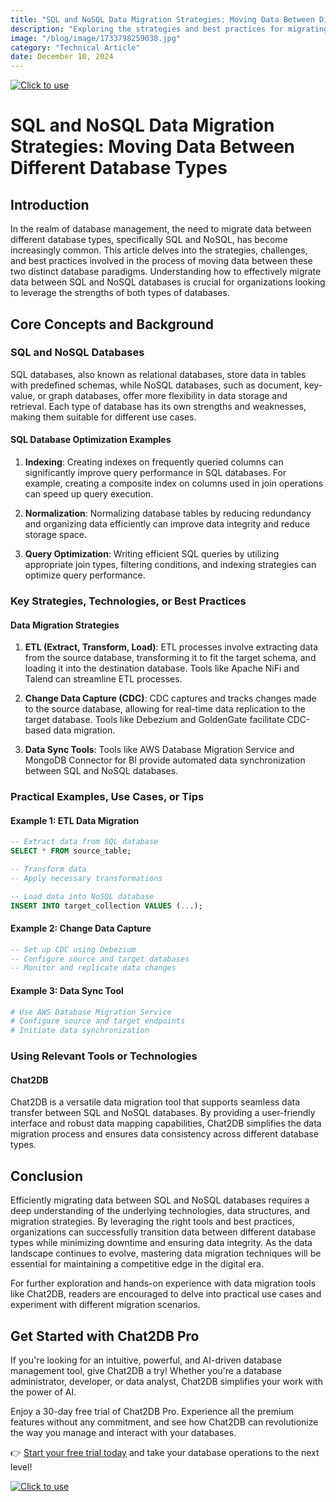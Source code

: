 ```yaml
---
title: "SQL and NoSQL Data Migration Strategies: Moving Data Between Different Database Types"
description: "Exploring the strategies and best practices for migrating data between SQL and NoSQL databases, with a focus on real-world examples and practical tips."
image: "/blog/image/1733798259038.jpg"
category: "Technical Article"
date: December 10, 2024
---
```

[![Click to use](/image/blog/bg/chat2db1.png)](https://app.chat2db.ai/)
# SQL and NoSQL Data Migration Strategies: Moving Data Between Different Database Types


<Authors date="December 10, 2024">
  <Author name="Ethan Clarke" link="https://chat2db.ai" />
</Authors>

## Introduction

In the realm of database management, the need to migrate data between different database types, specifically SQL and NoSQL, has become increasingly common. This article delves into the strategies, challenges, and best practices involved in the process of moving data between these two distinct database paradigms. Understanding how to effectively migrate data between SQL and NoSQL databases is crucial for organizations looking to leverage the strengths of both types of databases.

## Core Concepts and Background

### SQL and NoSQL Databases

SQL databases, also known as relational databases, store data in tables with predefined schemas, while NoSQL databases, such as document, key-value, or graph databases, offer more flexibility in data storage and retrieval. Each type of database has its own strengths and weaknesses, making them suitable for different use cases.

#### SQL Database Optimization Examples

1. **Indexing**: Creating indexes on frequently queried columns can significantly improve query performance in SQL databases. For example, creating a composite index on columns used in join operations can speed up query execution.

2. **Normalization**: Normalizing database tables by reducing redundancy and organizing data efficiently can improve data integrity and reduce storage space.

3. **Query Optimization**: Writing efficient SQL queries by utilizing appropriate join types, filtering conditions, and indexing strategies can optimize query performance.

### Key Strategies, Technologies, or Best Practices

#### Data Migration Strategies

1. **ETL (Extract, Transform, Load)**: ETL processes involve extracting data from the source database, transforming it to fit the target schema, and loading it into the destination database. Tools like Apache NiFi and Talend can streamline ETL processes.

2. **Change Data Capture (CDC)**: CDC captures and tracks changes made to the source database, allowing for real-time data replication to the target database. Tools like Debezium and GoldenGate facilitate CDC-based data migration.

3. **Data Sync Tools**: Tools like AWS Database Migration Service and MongoDB Connector for BI provide automated data synchronization between SQL and NoSQL databases.

### Practical Examples, Use Cases, or Tips

#### Example 1: ETL Data Migration

```sql
-- Extract data from SQL database
SELECT * FROM source_table;

-- Transform data
-- Apply necessary transformations

-- Load data into NoSQL database
INSERT INTO target_collection VALUES (...);
```

#### Example 2: Change Data Capture

```sql
-- Set up CDC using Debezium
-- Configure source and target databases
-- Monitor and replicate data changes
```

#### Example 3: Data Sync Tool

```bash
# Use AWS Database Migration Service
# Configure source and target endpoints
# Initiate data synchronization
```

### Using Relevant Tools or Technologies

#### Chat2DB

Chat2DB is a versatile data migration tool that supports seamless data transfer between SQL and NoSQL databases. By providing a user-friendly interface and robust data mapping capabilities, Chat2DB simplifies the data migration process and ensures data consistency across different database types.

## Conclusion

Efficiently migrating data between SQL and NoSQL databases requires a deep understanding of the underlying technologies, data structures, and migration strategies. By leveraging the right tools and best practices, organizations can successfully transition data between different database types while minimizing downtime and ensuring data integrity. As the data landscape continues to evolve, mastering data migration techniques will be essential for maintaining a competitive edge in the digital era.

For further exploration and hands-on experience with data migration tools like Chat2DB, readers are encouraged to delve into practical use cases and experiment with different migration scenarios.

## Get Started with Chat2DB Pro

If you're looking for an intuitive, powerful, and AI-driven database management tool, give Chat2DB a try! Whether you're a database administrator, developer, or data analyst, Chat2DB simplifies your work with the power of AI.

Enjoy a 30-day free trial of Chat2DB Pro. Experience all the premium features without any commitment, and see how Chat2DB can revolutionize the way you manage and interact with your databases.

👉 [Start your free trial today](https://app.chat2db.ai/) and take your database operations to the next level!

[![Click to use](/image/blog/bg/chat2db.jpg)](https://app.chat2db.ai/)